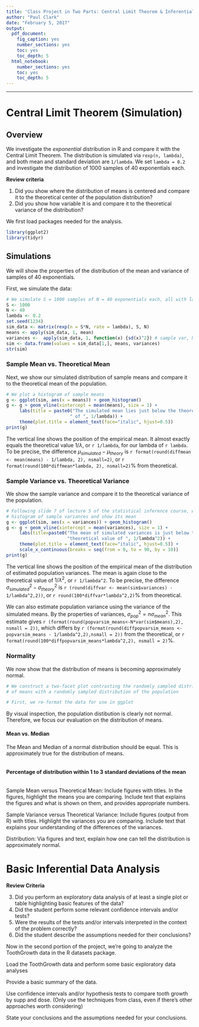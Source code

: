 ```yaml
---
title: 'Class Project in Two Parts: Central Limit Theorem & Inferential Data Analysis'
author: "Paul Clark"
date: "February 5, 2017"
output:
  pdf_document:
    fig_caption: yes
    number_sections: yes
    toc: yes
    toc_depth: 5
  html_notebook:
    number_sections: yes
    toc: yes
    toc_depth: 5
---
```

***
# Central Limit Theorem (Simulation)

## Overview

We investigate the *exponential* distribution in R and compare it with the Central Limit Theorem. The distribution is simulated via `rexp(n, lambda)`, and both mean and standard deviation are `1/lambda`. We set `lambda = 0.2` and investigate the distribution of 1000 samples of 40 exponentials each.

**Review criteria**  

  1. Did you show where the distribution of means is centered and compare it to the theoretical center of the population distribution?
  2. Did you show how variable it is and compare it to the theoretical variance of the distribution?

We first load packages needed for the analysis.
```r
library(ggplot2)
library(tidyr)
```


## Simulations
We will show the properties of the distribution of the mean and variance of samples of 40 exponentials.  

First, we simulate the data:
```r
# We simulate S = 1000 samples of N = 40 exponentials each, all with lambda = 0.2
S <- 1000
N <- 40
lambda <- 0.2
set.seed(1234)
sim_data <- matrix(rexp(n = S*N, rate = lambda), S, N)
means <- apply(sim_data, 1, mean)
variances <-  apply(sim_data, 1, function(x) {sd(x)^2}) # sample var, N-1 in denominator
sim <- data.frame(values = sim_data[1,], means, variances)
str(sim)
```

### Sample Mean vs. Theoretical Mean
Next, we show our simulated distribution of sample means and compare it to the theoretical mean of the population.  
```r
# We plot a histogram of sample means
g <- ggplot(sim, aes(x = means)) + geom_histogram() 
g <- g + geom_vline(xintercept = mean(means), size = 1) + 
     labs(title = paste0("The simulated mean lies just below the theoretical mean",
                        " of ", 1/lambda)) +
     theme(plot.title = element_text(face="italic", hjust=0.5))
print(g)
```
  
The vertical line shows the position of the empirical mean. It almost exactly equals the theoretical value $1/\lambda$, or `r 1/lambda`, for our lambda of `r lambda`.  To be precise, the difference $\mu_{simulated} - \mu_{theory}$ is `r format(round(diffmean <- mean(means) - 1/lambda, 2), nsmall=2)`, or `r format(round(100*diffmean*lambda, 2), nsmall=2)`% from theoretical.

### Sample Variance vs. Theoretical Variance
We show the sample variance and compare it to the theoretical variance of the population.  
```r
# Following slide 7 of lecture 5 of the statistical inference course, we plot a 
# histogram of sample variances and show its mean
g <- ggplot(sim, aes(x = variances)) + geom_histogram() 
g <- g + geom_vline(xintercept = mean(variances), size = 1) + 
     labs(title=paste0("The mean of simulated variances is just below the ",
                       "theoretical value of ", 1/lambda^2)) +
     theme(plot.title = element_text(face="italic", hjust=0.5)) +
     scale_x_continuous(breaks = seq(from = 0, to = 90, by = 10))
print(g)
```
  
The vertical line shows the position of the empirical mean of the distribution of estimated population variances. The mean is again close to the theoretical value of $1/\lambda^2$, or `r 1/lambda^2`.  To be precise, the difference $\sigma^2_{simulated}-\sigma^2_{theory}$ is `r (round(diffvar <- mean(sim$variances) - 1/lambda^2,2))`, or `r round(100*diffvar*lambda^2,2)`% from theoretical.  

We can also estimate population variance using the variance of the simulated means. By the properties of variances, $\sigma^2_{pop} = n\sigma^2_{mean}$. This estimate gives `r (format(round(popvarsim_means<-N*var(sim$means),2), nsmall = 2))`, which differs by `r (format(round(diffpopvarsim_means <- popvarsim_means - 1/lambda^2,2),nsmall = 2))` from the theoretical, or `r format(round(100*diffpopvarsim_means*lambda^2,2), nsmall = 2)`%.

### Normality
We now show that the distribution of means is becoming approximately normal.
```r
# We construct a two-facet plot contrasting the randomly sampled distribution
# of means with a randomly sampled distribution of the population

# First, we re-format the data for use in ggplot


```
By visual inspection, the population distibution is clearly not normal. Therefore, we focus our evaluation on the distribution of means.  

#### Mean vs. Median
The Mean and Median of a normal distribution should be equal. This is approximately true for the distribution of means.
```r

```
#### Percentage of distribution within 1 to 3 standard deviations of the mean

```r

```

Sample Mean versus Theoretical Mean: Include figures with titles. In the figures, highlight the means you are comparing. Include text that explains the figures and what is shown on them, and provides appropriate numbers.  

Sample Variance versus Theoretical Variance: Include figures (output from R) with titles. Highlight the variances you are comparing. Include text that explains your understanding of the differences of the variances.  

Distribution: Via figures and text, explain how one can tell the distribution is approximately normal.  

# Basic Inferential Data Analysis 

**Review Criteria**

  3. Did you perform an exploratory data analysis of at least a single plot or table highlighting basic features of the data?
  4. Did the student perform some relevant confidence intervals and/or tests?
  5. Were the results of the tests and/or intervals interpreted in the context of the problem correctly?
  6. Did the student describe the assumptions needed for their conclusions?

Now in the second portion of the project, we're going to analyze the ToothGrowth data in the R datasets package.  

Load the ToothGrowth data and perform some basic exploratory data analyses  

Provide a basic summary of the data.  

Use confidence intervals and/or hypothesis tests to compare tooth growth by supp and dose. (Only use the techniques from class, even if there's other approaches worth considering)  

State your conclusions and the assumptions needed for your conclusions.